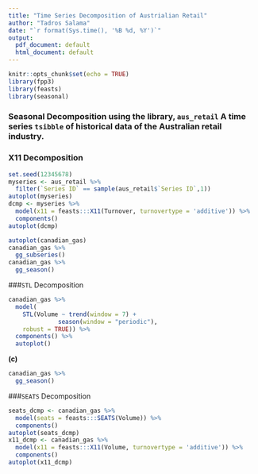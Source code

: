 ```yaml
---
title: "Time Series Decomposition of Austrialian Retail"
author: "Tadros Salama"
date: "`r format(Sys.time(), '%B %d, %Y')`"
output:
  pdf_document: default
  html_document: default
---
```


```r
knitr::opts_chunk$set(echo = TRUE)
library(fpp3)
library(feasts)
library(seasonal)
```
### Seasonal Decomposition using the library, `aus_retail` A time series `tsibble` of historical data of the Australian retail industry.

### X11 Decomposition
```r
set.seed(12345678)
myseries <- aus_retail %>%
  filter(`Series ID` == sample(aus_retail$`Series ID`,1))
autoplot(myseries)
dcmp <- myseries %>%
  model(x11 = feasts:::X11(Turnover, turnovertype = 'additive')) %>%
  components()
autoplot(dcmp)
```

```r
autoplot(canadian_gas)
canadian_gas %>%
  gg_subseries()
canadian_gas %>%
  gg_season()
```

###`STL` Decomposition
```r
canadian_gas %>%
  model(
    STL(Volume ~ trend(window = 7) +
              season(window = "periodic"),
    robust = TRUE)) %>%
  components() %>%
  autoplot()
```

**(c)**
```r
canadian_gas %>%
  gg_season()
```

###`SEATS` Decomposition
```r
seats_dcmp <- canadian_gas %>%
  model(seats = feasts:::SEATS(Volume)) %>%
  components()
autoplot(seats_dcmp)
x11_dcmp <- canadian_gas %>%
  model(x11 = feasts:::X11(Volume, turnovertype = 'additive')) %>%
  components()
autoplot(x11_dcmp)
```









